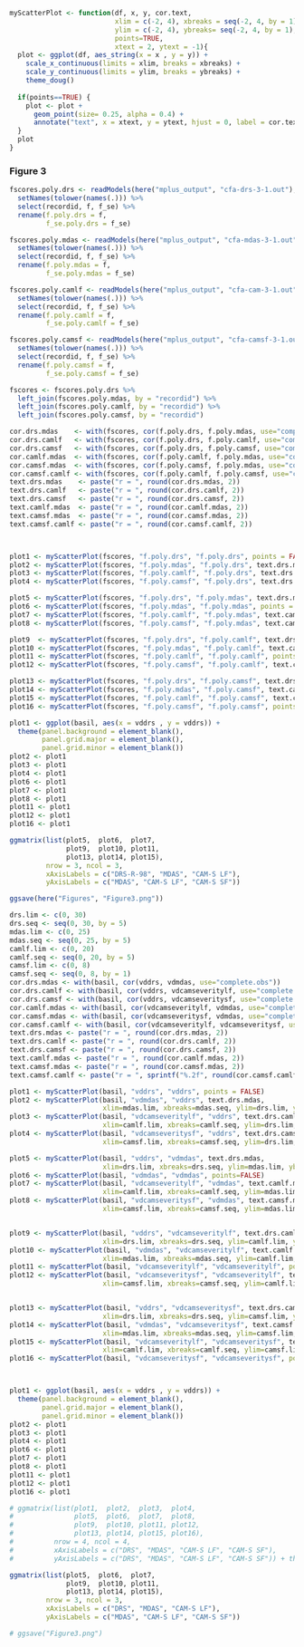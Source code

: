 ```r
myScatterPlot <- function(df, x, y, cor.text, 
                          xlim = c(-2, 4), xbreaks = seq(-2, 4, by = 1), 
                          ylim = c(-2, 4), ybreaks= seq(-2, 4, by = 1),  
                          points=TRUE,
                          xtext = 2, ytext = -1){
  plot <- ggplot(df, aes_string(x = x , y = y)) +
    scale_x_continuous(limits = xlim, breaks = xbreaks) +
    scale_y_continuous(limits = ylim, breaks = ybreaks) +
    theme_doug()
  
  if(points==TRUE) {
    plot <- plot +
      geom_point(size= 0.25, alpha = 0.4) +
      annotate("text", x = xtext, y = ytext, hjust = 0, label = cor.text)
  }
  plot
}

```
### Figure 3

```r
fscores.poly.drs <- readModels(here("mplus_output", "cfa-drs-3-1.out"), quiet = TRUE)[["savedata"]] %>%
  setNames(tolower(names(.))) %>%
  select(recordid, f, f_se) %>%
  rename(f.poly.drs = f,
         f_se.poly.drs = f_se)

fscores.poly.mdas <- readModels(here("mplus_output", "cfa-mdas-3-1.out"), quiet = TRUE)[["savedata"]] %>%
  setNames(tolower(names(.))) %>%
  select(recordid, f, f_se) %>%
  rename(f.poly.mdas = f,
         f_se.poly.mdas = f_se)

fscores.poly.camlf <- readModels(here("mplus_output", "cfa-cam-3-1.out"), quiet = TRUE)[["savedata"]] %>%
  setNames(tolower(names(.))) %>%
  select(recordid, f, f_se) %>%
  rename(f.poly.camlf = f,
         f_se.poly.camlf = f_se)

fscores.poly.camsf <- readModels(here("mplus_output", "cfa-camsf-3-1.out"), quiet = TRUE)[["savedata"]] %>%
  setNames(tolower(names(.))) %>%
  select(recordid, f, f_se) %>%
  rename(f.poly.camsf = f,
         f_se.poly.camsf = f_se)

fscores <- fscores.poly.drs %>%
  left_join(fscores.poly.mdas, by = "recordid") %>%
  left_join(fscores.poly.camlf, by = "recordid") %>%
  left_join(fscores.poly.camsf, by = "recordid")

cor.drs.mdas    <- with(fscores, cor(f.poly.drs, f.poly.mdas, use="complete.obs"))
cor.drs.camlf   <- with(fscores, cor(f.poly.drs, f.poly.camlf, use="complete.obs"))
cor.drs.camsf   <- with(fscores, cor(f.poly.drs, f.poly.camsf, use="complete.obs"))
cor.camlf.mdas  <- with(fscores, cor(f.poly.camlf, f.poly.mdas, use="complete.obs"))
cor.camsf.mdas  <- with(fscores, cor(f.poly.camsf, f.poly.mdas, use="complete.obs"))
cor.camsf.camlf <- with(fscores, cor(f.poly.camlf, f.poly.camsf, use="complete.obs"))
text.drs.mdas    <- paste("r = ", round(cor.drs.mdas, 2))
text.drs.camlf   <- paste("r = ", round(cor.drs.camlf, 2))
text.drs.camsf   <- paste("r = ", round(cor.drs.camsf, 2))
text.camlf.mdas  <- paste("r = ", round(cor.camlf.mdas, 2))
text.camsf.mdas  <- paste("r = ", round(cor.camsf.mdas, 2))
text.camsf.camlf <- paste("r = ", round(cor.camsf.camlf, 2))



plot1 <- myScatterPlot(fscores, "f.poly.drs", "f.poly.drs", points = FALSE)
plot2 <- myScatterPlot(fscores, "f.poly.mdas", "f.poly.drs", text.drs.mdas)
plot3 <- myScatterPlot(fscores, "f.poly.camlf", "f.poly.drs", text.drs.camlf)
plot4 <- myScatterPlot(fscores, "f.poly.camsf", "f.poly.drs", text.drs.camsf)

plot5 <- myScatterPlot(fscores, "f.poly.drs", "f.poly.mdas", text.drs.mdas)
plot6 <- myScatterPlot(fscores, "f.poly.mdas", "f.poly.mdas", points = FALSE)
plot7 <- myScatterPlot(fscores, "f.poly.camlf", "f.poly.mdas", text.camlf.mdas)
plot8 <- myScatterPlot(fscores, "f.poly.camsf", "f.poly.mdas", text.camsf.mdas)

plot9  <- myScatterPlot(fscores, "f.poly.drs", "f.poly.camlf", text.drs.camlf)
plot10 <- myScatterPlot(fscores, "f.poly.mdas", "f.poly.camlf", text.camlf.mdas)
plot11 <- myScatterPlot(fscores, "f.poly.camlf", "f.poly.camlf", points = FALSE)
plot12 <- myScatterPlot(fscores, "f.poly.camsf", "f.poly.camlf", text.camsf.camlf)

plot13 <- myScatterPlot(fscores, "f.poly.drs", "f.poly.camsf", text.drs.camsf)
plot14 <- myScatterPlot(fscores, "f.poly.mdas", "f.poly.camsf", text.camsf.mdas)
plot15 <- myScatterPlot(fscores, "f.poly.camlf", "f.poly.camsf", text.camsf.camlf)
plot16 <- myScatterPlot(fscores, "f.poly.camsf", "f.poly.camsf", points = FALSE)

plot1 <- ggplot(basil, aes(x = vddrs , y = vddrs)) +
  theme(panel.background = element_blank(),
        panel.grid.major = element_blank(), 
        panel.grid.minor = element_blank())
plot2 <- plot1
plot3 <- plot1
plot4 <- plot1
plot6 <- plot1
plot7 <- plot1
plot8 <- plot1
plot11 <- plot1
plot12 <- plot1
plot16 <- plot1

ggmatrix(list(plot5,  plot6,  plot7,   
              plot9,  plot10, plot11, 
              plot13, plot14, plot15), 
         nrow = 3, ncol = 3,
         xAxisLabels = c("DRS-R-98", "MDAS", "CAM-S LF"), 
         yAxisLabels = c("MDAS", "CAM-S LF", "CAM-S SF")) 

ggsave(here("Figures", "Figure3.png"))

```






```r

drs.lim <- c(0, 30)
drs.seq <- seq(0, 30, by = 5)
mdas.lim <- c(0, 25)
mdas.seq <- seq(0, 25, by = 5)
camlf.lim <- c(0, 20)
camlf.seq <- seq(0, 20, by = 5)
camsf.lim <- c(0, 8)
camsf.seq <- seq(0, 8, by = 1)
cor.drs.mdas <- with(basil, cor(vddrs, vdmdas, use="complete.obs"))
cor.drs.camlf <- with(basil, cor(vddrs, vdcamseveritylf, use="complete.obs"))
cor.drs.camsf <- with(basil, cor(vddrs, vdcamseveritysf, use="complete.obs"))
cor.camlf.mdas <- with(basil, cor(vdcamseveritylf, vdmdas, use="complete.obs"))
cor.camsf.mdas <- with(basil, cor(vdcamseveritysf, vdmdas, use="complete.obs"))
cor.camsf.camlf <- with(basil, cor(vdcamseveritylf, vdcamseveritysf, use="complete.obs"))
text.drs.mdas <- paste("r = ", round(cor.drs.mdas, 2))
text.drs.camlf <- paste("r = ", round(cor.drs.camlf, 2))
text.drs.camsf <- paste("r = ", round(cor.drs.camsf, 2))
text.camlf.mdas <- paste("r = ", round(cor.camlf.mdas, 2))
text.camsf.mdas <- paste("r = ", round(cor.camsf.mdas, 2))
text.camsf.camlf <- paste("r = ", sprintf("%.2f", round(cor.camsf.camlf, 2)))

plot1 <- myScatterPlot(basil, "vddrs", "vddrs", points = FALSE)
plot2 <- myScatterPlot(basil, "vdmdas", "vddrs", text.drs.mdas, 
                       xlim=mdas.lim, xbreaks=mdas.seq, ylim=drs.lim, ybreaks = drs.seq, xtext = 16, ytext = 6)
plot3 <- myScatterPlot(basil, "vdcamseveritylf", "vddrs", text.drs.camlf, 
                       xlim=camlf.lim, xbreaks=camlf.seq, ylim=drs.lim, ybreaks = drs.seq, xtext = 14, ytext = 6)
plot4 <- myScatterPlot(basil, "vdcamseveritysf", "vddrs", text.drs.camsf, 
                       xlim=camsf.lim, xbreaks=camsf.seq, ylim=drs.lim, ybreaks = drs.seq, xtext = 14, ytext = 6)

plot5 <- myScatterPlot(basil, "vddrs", "vdmdas", text.drs.mdas, 
                       xlim=drs.lim, xbreaks=drs.seq, ylim=mdas.lim, ybreaks = mdas.seq, xtext = 21, ytext = 6)
plot6 <- myScatterPlot(basil, "vdmdas", "vdmdas", points=FALSE)
plot7 <- myScatterPlot(basil, "vdcamseveritylf", "vdmdas", text.camlf.mdas, 
                       xlim=camlf.lim, xbreaks=camlf.seq, ylim=mdas.lim, ybreaks = mdas.seq, xtext = 14, ytext = 6)
plot8 <- myScatterPlot(basil, "vdcamseveritysf", "vdmdas", text.camsf.mdas, 
                       xlim=camsf.lim, xbreaks=camsf.seq, ylim=mdas.lim, ybreaks = mdas.seq, xtext = 14, ytext = 6)


plot9 <- myScatterPlot(basil, "vddrs", "vdcamseveritylf", text.drs.camlf, 
                       xlim=drs.lim, xbreaks=drs.seq, ylim=camlf.lim, ybreaks = camlf.seq, xtext = 21, ytext = 4)
plot10 <- myScatterPlot(basil, "vdmdas", "vdcamseveritylf", text.camlf.mdas, 
                       xlim=mdas.lim, xbreaks=mdas.seq, ylim=camlf.lim, ybreaks = camlf.seq, xtext = 16, ytext = 4)
plot11 <- myScatterPlot(basil, "vdcamseveritylf", "vdcamseveritylf", points = FALSE)
plot12 <- myScatterPlot(basil, "vdcamseveritysf", "vdcamseveritylf", text.camsf.camlf, 
                       xlim=camsf.lim, xbreaks=camsf.seq, ylim=camlf.lim, ybreaks = camlf.seq, xtext = 16, ytext = 4)


plot13 <- myScatterPlot(basil, "vddrs", "vdcamseveritysf", text.drs.camsf, 
                       xlim=drs.lim, xbreaks=drs.seq, ylim=camsf.lim, ybreaks = camsf.seq, xtext = 21, ytext = 1)
plot14 <- myScatterPlot(basil, "vdmdas", "vdcamseveritysf", text.camsf.mdas, 
                       xlim=mdas.lim, xbreaks=mdas.seq, ylim=camsf.lim, ybreaks = camsf.seq, xtext = 16, ytext = 1)
plot15 <- myScatterPlot(basil, "vdcamseveritylf", "vdcamseveritysf", text.camsf.camlf, 
                       xlim=camlf.lim, xbreaks=camlf.seq, ylim=camsf.lim, ybreaks = camsf.seq, xtext = 14, ytext = 1)
plot16 <- myScatterPlot(basil, "vdcamseveritysf", "vdcamseveritysf", points = FALSE)



plot1 <- ggplot(basil, aes(x = vddrs , y = vddrs)) +
  theme(panel.background = element_blank(),
        panel.grid.major = element_blank(), 
        panel.grid.minor = element_blank())
plot2 <- plot1
plot3 <- plot1
plot4 <- plot1
plot6 <- plot1
plot7 <- plot1
plot8 <- plot1
plot11 <- plot1
plot12 <- plot1
plot16 <- plot1

# ggmatrix(list(plot1,  plot2,  plot3,  plot4, 
#               plot5,  plot6,  plot7,  plot8, 
#               plot9,  plot10, plot11, plot12,
#               plot13, plot14, plot15, plot16), 
#          nrow = 4, ncol = 4,
#          xAxisLabels = c("DRS", "MDAS", "CAM-S LF", "CAM-S SF"), 
#          yAxisLabels = c("DRS", "MDAS", "CAM-S LF", "CAM-S SF")) + theme_bw()

ggmatrix(list(plot5,  plot6,  plot7,   
              plot9,  plot10, plot11, 
              plot13, plot14, plot15), 
         nrow = 3, ncol = 3,
         xAxisLabels = c("DRS", "MDAS", "CAM-S LF"), 
         yAxisLabels = c("MDAS", "CAM-S LF", "CAM-S SF")) 

# ggsave("Figure3.png")

```

